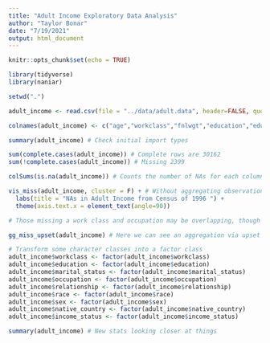 ```yaml
---
title: "Adult Income Exploratory Data Analysis"
author: "Taylor Bonar"
date: "7/19/2021"
output: html_document
---
```


```r
knitr::opts_chunk$set(echo = TRUE)

library(tidyverse)
library(naniar)

setwd(".")

```

```r

adult_income <- read.csv(file = "../data/adult.data", header=FALSE, quote="", na.strings = "?")

colnames(adult_income) <- c("age","workclass","fnlwgt","education","education_num","marital_status","occupation","relationship","race","sex","capital_gain","capital_loss","hours_per_week","native_country","income_status")

summary(adult_income) # Check initial import types

sum(complete.cases(adult_income)) # Complete rows are 30162
sum(!complete.cases(adult_income)) # Missing 2399 

colSums(is.na(adult_income)) # Counts the number of NAs for each column - majority in occupation, workclass, and native_country

vis_miss(adult_income, cluster = F) + # Without aggregating observations
  labs(title = "NAs in Adult Income from Census of 1996 ") +
  theme(axis.text.x = element_text(angle=90))

# Those missing a work class and occupation may be overlapping, though overall only 0.9% of data is missing

gg_miss_upset(adult_income) # Here we can see an aggregation via upset plot (reference: https://www.youtube.com/watch?v=-IfF2wGw7Qk )

# Transform some character classes into a factor class
adult_income$workclass <- factor(adult_income$workclass)
adult_income$education <- factor(adult_income$education)
adult_income$marital_status <- factor(adult_income$marital_status)
adult_income$occupation <- factor(adult_income$occupation)
adult_income$relationship <- factor(adult_income$relationship)
adult_income$race <- factor(adult_income$race)
adult_income$sex <- factor(adult_income$sex)
adult_income$native_country <- factor(adult_income$native_country)
adult_income$income_status <- factor(adult_income$income_status)

summary(adult_income) # New stats looking closer at things
```


